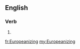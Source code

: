 {{also|europeanizing}}
==English==

===Verb===
{{head|en|present participle}}

# {{present participle of|Europeanize|lang=en|nocat=1}}

[[fr:Europeanizing]]
[[my:Europeanizing]]